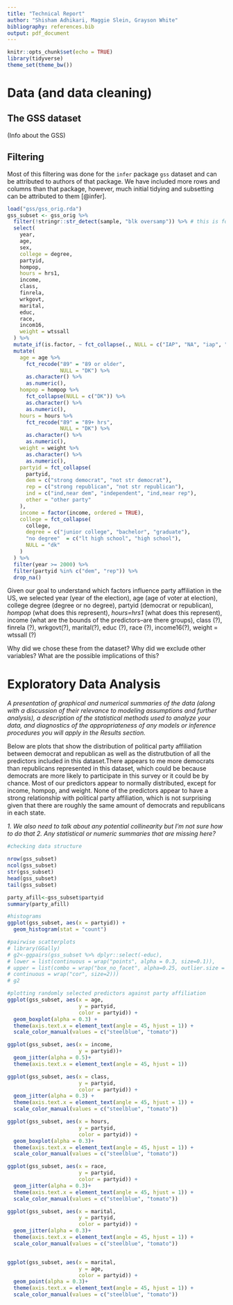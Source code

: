 ```yaml
---
title: "Technical Report"
author: "Shisham Adhikari, Maggie Slein, Grayson White"
bibliography: references.bib
output: pdf_document
---
```


```r
knitr::opts_chunk$set(echo = TRUE)
library(tidyverse)
theme_set(theme_bw())
```

# Data (and data cleaning)

## The GSS dataset

(Info about the GSS)

## Filtering

Most of this filtering was done for the `infer` package `gss` dataset and can be attributed to authors of that package. We have included more rows and columns than that package, however, much initial tidying and subsetting can be attributed to them [@infer].
```r
load("gss/gss_orig.rda")
gss_subset <- gss_orig %>%
  filter(!stringr::str_detect(sample, "blk oversamp")) %>% # this is for weighting
  select(
    year,
    age,
    sex,
    college = degree,
    partyid,
    hompop,
    hours = hrs1,
    income,
    class,
    finrela,
    wrkgovt,
    marital,
    educ,
    race,
    incom16,
    weight = wtssall
  ) %>%
  mutate_if(is.factor, ~ fct_collapse(., NULL = c("IAP", "NA", "iap", "na"))) %>%
  mutate(
    age = age %>%
      fct_recode("89" = "89 or older",
                 NULL = "DK") %>%
      as.character() %>%
      as.numeric(),
    hompop = hompop %>%
      fct_collapse(NULL = c("DK")) %>%
      as.character() %>%
      as.numeric(),
    hours = hours %>%
      fct_recode("89" = "89+ hrs",
                 NULL = "DK") %>%
      as.character() %>%
      as.numeric(),
    weight = weight %>%
      as.character() %>%
      as.numeric(),
    partyid = fct_collapse(
      partyid,
      dem = c("strong democrat", "not str democrat"),
      rep = c("strong republican", "not str republican"),
      ind = c("ind,near dem", "independent", "ind,near rep"),
      other = "other party"
    ),
    income = factor(income, ordered = TRUE),
    college = fct_collapse(
      college,
      degree = c("junior college", "bachelor", "graduate"),
      "no degree"  = c("lt high school", "high school"),
      NULL = "dk"
    )
  ) %>%
  filter(year >= 2000) %>%
  filter(partyid %in% c("dem", "rep")) %>%
  drop_na()
```

Given our goal to understand which factors influence party affiliation in the US, we selected year (year of the election), age (age of voter at election), college degree (degree or no degree), partyid (democrat or republican), *hompop* (what does this represent), *hours=hrs1* (what does this represent), income (what are the bounds of the predictors--are there groups), class (?), finrela (?), wrkgovt(?), marital(?), educ (?), race (?), income16(?), weight = wtssall (?)


Why did we chose these from the dataset? Why did we exclude other variables? What are the possible implications of this?





# Exploratory Data Analysis

*A presentation of graphical and numerical summaries of the data (along with a discussion of their relevance to modeling assumptions and further analysis), a description of the statistical methods used to analyze your data, and diagnostics of the appropriateness of any models or inference procedures you will apply in the Results section.*

Below are plots that show the distribution of political party affiliation between democrat and republican as well as the distrutbution of all the predictors included in this dataset.There appears to me more democrats than republicans represented in this dataset, which could be because democrats are more likely to participate in this survey or it could be by chance. Most of our predictors appear to normally distributed, except for income, hompop, and weight. None of the predictors appear to have a strong relationship with political party affiliation, which is not surprising given that there are roughly the same amount of democrats and republicans in each state. 

*1. We also need to talk about any potential collinearity but I'm not sure how to do that*
*2. Any statistical or numeric summaries that are missing here?*



```r
#checking data structure 

nrow(gss_subset) 
ncol(gss_subset) 
str(gss_subset)
head(gss_subset)
tail(gss_subset)

party_afill<-gss_subset$partyid
summary(party_afill)

```

```r
#histograms 
ggplot(gss_subset, aes(x = partyid)) +
  geom_histogram(stat = "count")

#pairwise scatterplots
# library(GGally)
# g2<-ggpairs(gss_subset %>% dplyr::select(-educ),
# lower = list(continuous = wrap("points", alpha = 0.3, size=0.1)),
# upper = list(combo = wrap("box_no_facet", alpha=0.25, outlier.size = .25),
# continuous = wrap("cor", size=2)))
# g2

#plotting randomly selected predictors against party affiliation 
ggplot(gss_subset, aes(x = age,
                       y = partyid,
                       color = partyid)) +
  geom_boxplot(alpha = 0.3) +
  theme(axis.text.x = element_text(angle = 45, hjust = 1)) +
  scale_color_manual(values = c("steelblue", "tomato"))

ggplot(gss_subset, aes(x = income,
                       y = partyid))+
  geom_jitter(alpha = 0.5)+
  theme(axis.text.x = element_text(angle = 45, hjust = 1))

ggplot(gss_subset, aes(x = class,
                       y = partyid,
                       color = partyid)) +
  geom_jitter(alpha = 0.3) +
  theme(axis.text.x = element_text(angle = 45, hjust = 1)) +
  scale_color_manual(values = c("steelblue", "tomato"))

ggplot(gss_subset, aes(x = hours,
                       y = partyid,
                       color = partyid)) +
  geom_boxplot(alpha = 0.3)+
  theme(axis.text.x = element_text(angle = 45, hjust = 1)) +
  scale_color_manual(values = c("steelblue", "tomato"))

ggplot(gss_subset, aes(x = race,
                       y = partyid,
                       color = partyid)) +
  geom_jitter(alpha = 0.3)+
  theme(axis.text.x = element_text(angle = 45, hjust = 1)) +
  scale_color_manual(values = c("steelblue", "tomato"))

ggplot(gss_subset, aes(x = marital,
                       y = partyid,
                       color = partyid)) +
  geom_jitter(alpha = 0.3)+
  theme(axis.text.x = element_text(angle = 45, hjust = 1)) +
  scale_color_manual(values = c("steelblue", "tomato"))


ggplot(gss_subset, aes(x = marital,
                       y = age,
                       color = partyid)) +
  geom_point(alpha = 0.3)+
  theme(axis.text.x = element_text(angle = 45, hjust = 1)) +
  scale_color_manual(values = c("steelblue", "tomato"))


```


